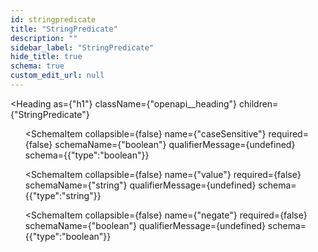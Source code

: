 ```yaml
---
id: stringpredicate
title: "StringPredicate"
description: ""
sidebar_label: "StringPredicate"
hide_title: true
schema: true
custom_edit_url: null
---
```



<Heading
  as={"h1"}
  className={"openapi__heading"}
  children={"StringPredicate"}
>
</Heading>





<ul>
  <SchemaItem
    collapsible={false}
    name={"match"}
    required={false}
    schemaName={"string"}
    qualifierMessage={"**Possible values:** [`EXACT`, `BEGIN`, `END`, `CONTAINS`]"}
    schema={{"type":"string","enum":["EXACT","BEGIN","END","CONTAINS"]}}
  >
    
  </SchemaItem><SchemaItem
    collapsible={false}
    name={"caseSensitive"}
    required={false}
    schemaName={"boolean"}
    qualifierMessage={undefined}
    schema={{"type":"boolean"}}
  >
    
  </SchemaItem><SchemaItem
    collapsible={false}
    name={"value"}
    required={false}
    schemaName={"string"}
    qualifierMessage={undefined}
    schema={{"type":"string"}}
  >
    
  </SchemaItem><SchemaItem
    collapsible={false}
    name={"negate"}
    required={false}
    schemaName={"boolean"}
    qualifierMessage={undefined}
    schema={{"type":"boolean"}}
  >
    
  </SchemaItem>
</ul>
            